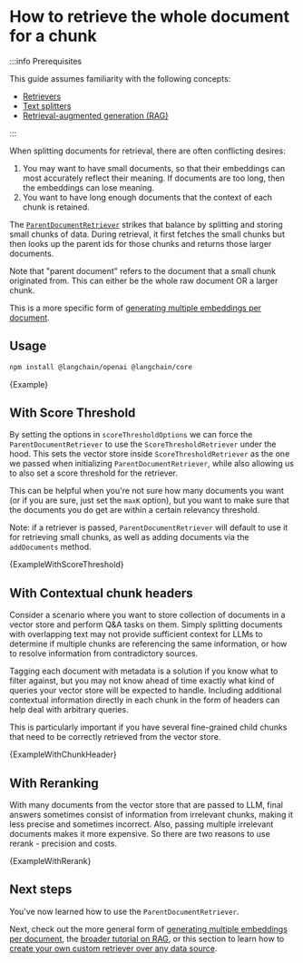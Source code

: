 
# How to retrieve the whole document for a chunk

:::info Prerequisites

This guide assumes familiarity with the following concepts:

- [Retrievers](/docs/concepts/#retrievers)
- [Text splitters](/docs/concepts/#text-splitters)
- [Retrieval-augmented generation (RAG)](/docs/tutorials/rag)

:::

When splitting documents for retrieval, there are often conflicting desires:

1. You may want to have small documents, so that their embeddings can most accurately reflect their meaning. If documents are too long, then the embeddings can lose meaning.
2. You want to have long enough documents that the context of each chunk is retained.

The [`ParentDocumentRetriever`](https://v02.api.js.langchain.com/classes/langchain.retrievers_parent_document.ParentDocumentRetriever.html) strikes that balance by splitting and storing small chunks of data. During retrieval, it first fetches the small chunks but then looks up the parent ids for those chunks and returns those larger documents.

Note that "parent document" refers to the document that a small chunk originated from. This can either be the whole raw document OR a larger chunk.

This is a more specific form of [generating multiple embeddings per document](/docs/how_to/multi_vector).

## Usage


<IntegrationInstallTooltip></IntegrationInstallTooltip>

```bash npm2yarn
npm install @langchain/openai @langchain/core
```

<CodeBlock language="typescript">{Example}</CodeBlock>

## With Score Threshold

By setting the options in `scoreThresholdOptions` we can force the `ParentDocumentRetriever` to use the `ScoreThresholdRetriever` under the hood.
This sets the vector store inside `ScoreThresholdRetriever` as the one we passed when initializing `ParentDocumentRetriever`, while also allowing us to also set a score threshold for the retriever.

This can be helpful when you're not sure how many documents you want (or if you are sure, just set the `maxK` option), but you want to make sure that the documents you do get are within a certain relevancy threshold.

Note: if a retriever is passed, `ParentDocumentRetriever` will default to use it for retrieving small chunks, as well as adding documents via the `addDocuments` method.

<CodeBlock language="typescript">{ExampleWithScoreThreshold}</CodeBlock>

## With Contextual chunk headers

Consider a scenario where you want to store collection of documents in a vector store and perform Q&A tasks on them. Simply splitting documents with overlapping text may not provide sufficient context for LLMs to determine if multiple chunks are referencing the same information, or how to resolve information from contradictory sources.

Tagging each document with metadata is a solution if you know what to filter against, but you may not know ahead of time exactly what kind of queries your vector store will be expected to handle. Including additional contextual information directly in each chunk in the form of headers can help deal with arbitrary queries.

This is particularly important if you have several fine-grained child chunks that need to be correctly retrieved from the vector store.

<CodeBlock language="typescript">{ExampleWithChunkHeader}</CodeBlock>

## With Reranking

With many documents from the vector store that are passed to LLM, final answers sometimes consist of information from
irrelevant chunks, making it less precise and sometimes incorrect. Also, passing multiple irrelevant documents makes it
more expensive.
So there are two reasons to use rerank - precision and costs.

<CodeBlock language="typescript">{ExampleWithRerank}</CodeBlock>

## Next steps

You've now learned how to use the `ParentDocumentRetriever`.

Next, check out the more general form of [generating multiple embeddings per document](/docs/how_to/multi_vector), the [broader tutorial on RAG](/docs/tutorials/rag), or this section to learn how to
[create your own custom retriever over any data source](/docs/how_to/custom_retriever/).
